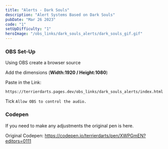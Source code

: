 ```yaml
---
title: "Alerts - Dark Souls"
description: "Alert Systems Based on Dark Souls"
pubDate: "Mar 26 2023"
code: "1"
setUpDifficulty: "1"
heroImage: "/obs_links/dark_souls_alerts/dark_souls_gif.gif"
---
```


### OBS Set-Up

Using OBS create a browser source

Add the dimensions (**Width:1920 / Height:1080**) 

Paste in the Link: 

```
https://terrierdarts.pages.dev/obs_links/dark_souls_alerts/index.html
```

Tick `Allow OBS to control the audio.`


### Codepen

If you need to make any adjustments the original pen is here.

Original Codepen: https://codepen.io/terrierdarts/pen/XWPGmEN?editors=0111
